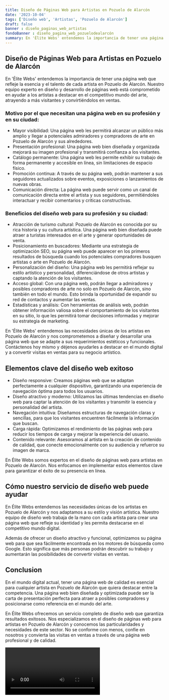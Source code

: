 ```yaml
---
title: Diseño de Páginas Web para Artistas en Pozuelo de Alarcón
date: '2023-10-04'
tags: ['Diseño web', 'Artistas', 'Pozuelo de Alarcón']
draft: false
banner : diseño_paginas_web_artistas
fondoBanner : diseño_pagina_web_pozuelodealarcón
summary: En 'Élite Webs' entendemos la importancia de tener una página web que refleje la esencia y el talento de cada artista en Pozuelo de Alarcón. Nuestro equipo experto en diseño y desarrollo de páginas web está comprometido en ayudar a los artistas a destacar en el competitivo mundo del arte, atrayendo a más visitantes y convirtiéndolos en ventas. 
---
```


## Diseño de Páginas Web para Artistas en Pozuelo de Alarcón

En 'Élite Webs' entendemos la importancia de tener una página web que refleje la esencia y el talento de cada artista en Pozuelo de Alarcón. Nuestro equipo experto en diseño y desarrollo de páginas web está comprometido en ayudar a los artistas a destacar en el competitivo mundo del arte, atrayendo a más visitantes y convirtiéndolos en ventas. 

### Motivo por el que necesitan una página web en su profesión y en su ciudad:
- Mayor visibilidad: Una página web les permitirá alcanzar un público más amplio y llegar a potenciales admiradores y compradores de arte en Pozuelo de Alarcón y sus alrededores.
- Presentación profesional: Una página web bien diseñada y organizada mejorará su imagen profesional y transmitirá confianza a los visitantes.
- Catálogo permanente: Una página web les permite exhibir su trabajo de forma permanente y accesible en línea, sin limitaciones de espacio físico.
- Promoción continua: A través de su página web, podrán mantener a sus seguidores actualizados sobre eventos, exposiciones o lanzamientos de nuevas obras.
- Comunicación directa: La página web puede servir como un canal de comunicación directa entre el artista y sus seguidores, permitiéndoles interactuar y recibir comentarios y críticas constructivas.

### Beneficios del diseño web para su profesión y su ciudad:
- Atracción de turismo cultural: Pozuelo de Alarcón es conocida por su rica historia y su cultura artística. Una página web bien diseñada puede atraer a turistas interesados en el arte y generar oportunidades de venta.
- Posicionamiento en buscadores: Mediante una estrategia de optimización SEO, su página web puede aparecer en los primeros resultados de búsqueda cuando los potenciales compradores busquen artistas o arte en Pozuelo de Alarcón.
- Personalización del diseño: Una página web les permitirá reflejar su estilo artístico y personalidad, diferenciándose de otros artistas y captando la atención de los visitantes.
- Acceso global: Con una página web, podrán llegar a admiradores y posibles compradores de arte no solo en Pozuelo de Alarcón, sino también en todo el mundo. Esto brinda la oportunidad de expandir su red de contactos y aumentar las ventas.
- Estadísticas y análisis: Con herramientas de análisis web, podrán obtener información valiosa sobre el comportamiento de los visitantes en su sitio, lo que les permitirá tomar decisiones informadas y mejorar su estrategia de marketing.

En 'Élite Webs' entendemos las necesidades únicas de los artistas en Pozuelo de Alarcón y nos comprometemos a diseñar y desarrollar una página web que se adapte a sus requerimientos estéticos y funcionales. Contáctenos hoy mismo y déjenos ayudarles a destacar en el mundo digital y a convertir visitas en ventas para su negocio artístico.

<GifSeo />

<Cta />

## Elementos clave del diseño web exitoso

- Diseño responsive: Creamos páginas web que se adaptan perfectamente a cualquier dispositivo, garantizando una experiencia de navegación óptima para todos los usuarios.
- Diseño atractivo y moderno: Utilizamos las últimas tendencias en diseño web para captar la atención de los visitantes y transmitir la esencia y personalidad del artista.
- Navegación intuitiva: Diseñamos estructuras de navegación claras y sencillas, para que los visitantes encuentren fácilmente la información que buscan.
- Carga rápida: Optimizamos el rendimiento de las páginas web para reducir los tiempos de carga y mejorar la experiencia del usuario.
- Contenido relevante: Asesoramos al artista en la creación de contenido de calidad, que conecte emocionalmente con su audiencia y refuerce su imagen de marca.

En Élite Webs somos expertos en el diseño de páginas web para artistas en Pozuelo de Alarcón. Nos enfocamos en implementar estos elementos clave para garantizar el éxito de su presencia en línea.

## Cómo nuestro servicio de diseño web puede ayudar

En Élite Webs entendemos las necesidades únicas de los artistas en Pozuelo de Alarcón y nos adaptamos a su estilo y visión artística. Nuestro equipo de diseño web trabaja de la mano con cada artista para crear una página web que refleje su identidad y les permita destacarse en el competitivo mundo digital.

Además de ofrecer un diseño atractivo y funcional, optimizamos su página web para que sea fácilmente encontrada en los motores de búsqueda como Google. Esto significa que más personas podrán descubrir su trabajo y aumentarán las posibilidades de convertir visitas en ventas.

## Conclusion

En el mundo digital actual, tener una página web de calidad es esencial para cualquier artista en Pozuelo de Alarcón que quiera destacar entre la competencia. Una página web bien diseñada y optimizada puede ser la carta de presentación perfecta para atraer a posibles compradores y posicionarse como referencia en el mundo del arte.

En Élite Webs ofrecemos un servicio completo de diseño web que garantiza resultados exitosos. Nos especializamos en el diseño de páginas web para artistas en Pozuelo de Alarcón y conocemos las particularidades y necesidades de este sector. No se conforme con menos, confíe en nosotros y convierta las visitas en ventas a través de una página web profesional y de calidad.

<Video />

<CtaBot job='Artistas' city='Pozuelo de Alarcón'/>

<Gmaps query='Pozuelo de Alarcón+españa+maps' />